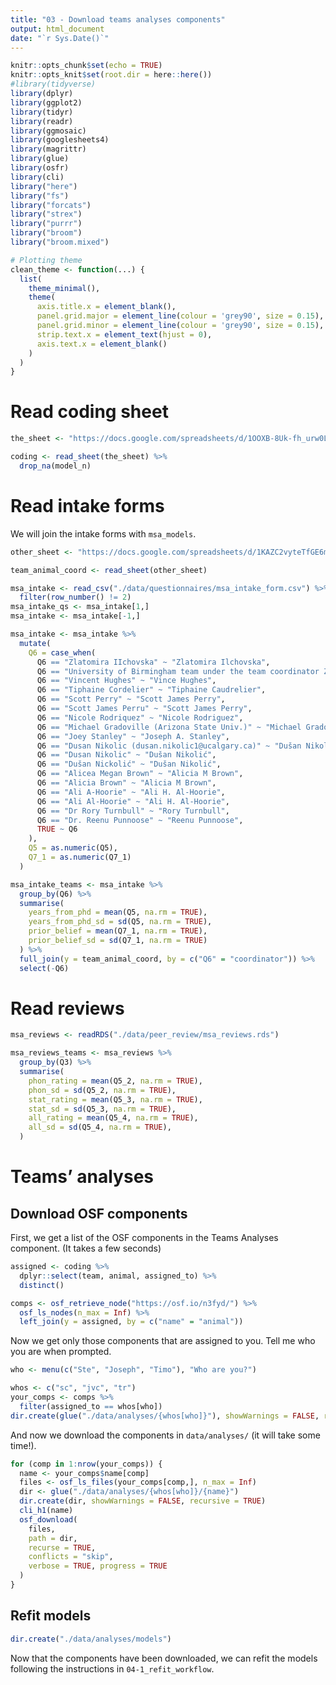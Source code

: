 ```yaml
---
title: "03 - Download teams analyses components"
output: html_document
date: "`r Sys.Date()`"
---
```


```r
knitr::opts_chunk$set(echo = TRUE)
knitr::opts_knit$set(root.dir = here::here())
#library(tidyverse)
library(dplyr)
library(ggplot2)
library(tidyr)
library(readr)
library(ggmosaic)
library(googlesheets4)
library(magrittr)
library(glue)
library(osfr)
library(cli)
library("here")
library("fs")
library("forcats")
library("strex")
library("purrr")
library("broom")
library("broom.mixed")

# Plotting theme
clean_theme <- function(...) {
  list(
    theme_minimal(), 
    theme(
      axis.title.x = element_blank(),
      panel.grid.major = element_line(colour = 'grey90', size = 0.15),
      panel.grid.minor = element_line(colour = 'grey90', size = 0.15),
      strip.text.x = element_text(hjust = 0),
      axis.text.x = element_blank()
    )
  )
}
```

# Read coding sheet

```r
the_sheet <- "https://docs.google.com/spreadsheets/d/1OOXB-8Uk-fh_urw0Lm4DC0jBueXLIb4Bm-a9--UVXOw/edit?usp=sharing"

coding <- read_sheet(the_sheet) %>%
  drop_na(model_n)
```

# Read intake forms

We will join the intake forms with `msa_models`.

```r
other_sheet <- "https://docs.google.com/spreadsheets/d/1KAZC2vyteTfGE6mlwOiz9b8F9VghDYLGsOzmWaNbmEE/edit?usp=sharing"

team_animal_coord <- read_sheet(other_sheet)

msa_intake <- read_csv("./data/questionnaires/msa_intake_form.csv") %>%
  filter(row_number() != 2)
msa_intake_qs <- msa_intake[1,]
msa_intake <- msa_intake[-1,]

msa_intake <- msa_intake %>%
  mutate(
    Q6 = case_when(
      Q6 == "Zlatomira IIchovska" ~ "Zlatomira Ilchovska",
      Q6 == "University of Birmingham team under the team coordinator Zlatomira IIchovska" ~ "Zlatomira Ilchovska",
      Q6 == "Vincent Hughes" ~ "Vince Hughes",
      Q6 == "Tiphaine Cordelier" ~ "Tiphaine Caudrelier",
      Q6 == "Scott Perry" ~ "Scott James Perry",
      Q6 == "Scott James Perru" ~ "Scott James Perry",
      Q6 == "Nicole Rodriquez" ~ "Nicole Rodriguez",
      Q6 == "Michael Gradoville (Arizona State Univ.)" ~ "Michael Gradoville",
      Q6 == "Joey Stanley" ~ "Joseph A. Stanley",
      Q6 == "Dusan Nikolic (dusan.nikolic1@ucalgary.ca)" ~ "Dušan Nikolić",
      Q6 == "Dusan Nikolic" ~ "Dušan Nikolić",
      Q6 == "Dušan Nickolić" ~ "Dušan Nikolić",
      Q6 == "Alicea Megan Brown" ~ "Alicia M Brown",
      Q6 == "Alicia Brown" ~ "Alicia M Brown",
      Q6 == "Ali A-Hoorie" ~ "Ali H. Al-Hoorie",
      Q6 == "Ali Al-Hoorie" ~ "Ali H. Al-Hoorie",
      Q6 == "Dr Rory Turnbull" ~ "Rory Turnbull",
      Q6 == "Dr. Reenu Punnoose" ~ "Reenu Punnoose",
      TRUE ~ Q6
    ),
    Q5 = as.numeric(Q5),
    Q7_1 = as.numeric(Q7_1)
  )

msa_intake_teams <- msa_intake %>%
  group_by(Q6) %>%
  summarise(
    years_from_phd = mean(Q5, na.rm = TRUE),
    years_from_phd_sd = sd(Q5, na.rm = TRUE),
    prior_belief = mean(Q7_1, na.rm = TRUE),
    prior_belief_sd = sd(Q7_1, na.rm = TRUE)
  ) %>%
  full_join(y = team_animal_coord, by = c("Q6" = "coordinator")) %>%
  select(-Q6)
```

# Read reviews

```r
msa_reviews <- readRDS("./data/peer_review/msa_reviews.rds")

msa_reviews_teams <- msa_reviews %>%
  group_by(Q3) %>%
  summarise(
    phon_rating = mean(Q5_2, na.rm = TRUE),
    phon_sd = sd(Q5_2, na.rm = TRUE),
    stat_rating = mean(Q5_3, na.rm = TRUE),
    stat_sd = sd(Q5_3, na.rm = TRUE),
    all_rating = mean(Q5_4, na.rm = TRUE),
    all_sd = sd(Q5_4, na.rm = TRUE),
  )
```



# Teams' analyses

## Download OSF components

First, we get a list of the OSF components in the Teams Analyses component. (It takes a few seconds)

```r
assigned <- coding %>%
  dplyr::select(team, animal, assigned_to) %>%
  distinct()

comps <- osf_retrieve_node("https://osf.io/n3fyd/") %>%
  osf_ls_nodes(n_max = Inf) %>%
  left_join(y = assigned, by = c("name" = "animal"))
```

Now we get only those components that are assigned to you. Tell me who you are when prompted.

```r
who <- menu(c("Ste", "Joseph", "Timo"), "Who are you?")

whos <- c("sc", "jvc", "tr")
your_comps <- comps %>%
  filter(assigned_to == whos[who])
dir.create(glue("./data/analyses/{whos[who]}"), showWarnings = FALSE, recursive = TRUE)
```

And now we download the components in `data/analyses/` (it will take some time!).

```r
for (comp in 1:nrow(your_comps)) {
  name <- your_comps$name[comp]
  files <- osf_ls_files(your_comps[comp,], n_max = Inf)
  dir <- glue("./data/analyses/{whos[who]}/{name}")
  dir.create(dir, showWarnings = FALSE, recursive = TRUE)
  cli_h1(name)
  osf_download(
    files,
    path = dir,
    recurse = TRUE,
    conflicts = "skip",
    verbose = TRUE, progress = TRUE
  )
}
```

## Refit models

```r
dir.create("./data/analyses/models")
```


Now that the components have been downloaded, we can refit the models following the instructions in `04-1_refit_workflow`.

